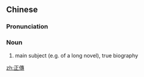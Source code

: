 {{also|正传}}
==Chinese==
{{zh-forms|s=正传}}

===Pronunciation===
{{zh-pron
|m=zhèngzhuàn
|cat=n
}}

===Noun===
{{zh-noun}}

# main subject (e.g. of a long novel), true biography

[[zh:正傳]]